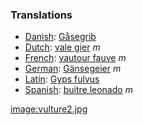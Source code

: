 ===Translations===
*[[Danish]]: [[Gåsegrib]]
*[[Dutch]]: [[vale gier]] ''m''
*[[French]]: [[vautour fauve]] ''m''
*[[German]]: [[Gänsegeier]] ''m''
*[[Latin]]: [[Gyps fulvus]]
*[[Spanish]]: [[buitre leonado]] ''m''

[[image:vulture2.jpg]]